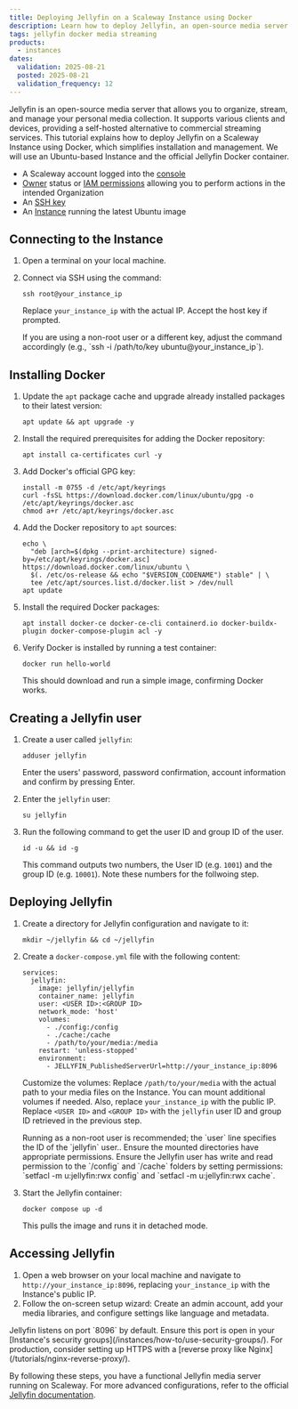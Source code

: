 ```yaml
---
title: Deploying Jellyfin on a Scaleway Instance using Docker
description: Learn how to deploy Jellyfin, an open-source media server that allows you to organize, stream, and manage your personal media collection.
tags: jellyfin docker media streaming
products:
  - instances
dates:
  validation: 2025-08-21
  posted: 2025-08-21
  validation_frequency: 12
---
```


Jellyfin is an open-source media server that allows you to organize, stream, and manage your personal media collection.
It supports various clients and devices, providing a self-hosted alternative to commercial streaming services.
This tutorial explains how to deploy Jellyfin on a Scaleway Instance using Docker, which simplifies installation and management.
We will use an Ubuntu-based Instance and the official Jellyfin Docker container.

<Requirements />

- A Scaleway account logged into the [console](https://console.scaleway.com)
- [Owner](/iam/concepts/#owner) status or [IAM permissions](/iam/concepts/#permission) allowing you to perform actions in the intended Organization
- An [SSH key](/organizations-and-projects/how-to/create-ssh-key/)
- An [Instance](/instances/how-to/create-an-instance/) running the latest Ubuntu image

## Connecting to the Instance

1. Open a terminal on your local machine.

2. Connect via SSH using the command:

   ```
   ssh root@your_instance_ip
   ```

   Replace `your_instance_ip` with the actual IP. Accept the host key if prompted.

    <Message type="tip">
        If you are using a non-root user or a different key, adjust the command accordingly (e.g., `ssh -i /path/to/key ubuntu@your_instance_ip`).
    </Message>

## Installing Docker

1. Update the `apt` package cache and upgrade already installed packages to their latest version:

   ```
   apt update && apt upgrade -y
   ```

2. Install the required prerequisites for adding the Docker repository:

   ```
   apt install ca-certificates curl -y
   ```

3. Add Docker's official GPG key:

   ```
   install -m 0755 -d /etc/apt/keyrings
   curl -fsSL https://download.docker.com/linux/ubuntu/gpg -o /etc/apt/keyrings/docker.asc
   chmod a+r /etc/apt/keyrings/docker.asc
   ```

4. Add the Docker repository to `apt` sources:

   ```
   echo \
     "deb [arch=$(dpkg --print-architecture) signed-by=/etc/apt/keyrings/docker.asc] https://download.docker.com/linux/ubuntu \
     $(. /etc/os-release && echo "$VERSION_CODENAME") stable" | \
     tee /etc/apt/sources.list.d/docker.list > /dev/null
   apt update
   ```

5. Install the required Docker packages:

   ```
   apt install docker-ce docker-ce-cli containerd.io docker-buildx-plugin docker-compose-plugin acl -y
   ```

6. Verify Docker is installed by running a test container:

   ```
   docker run hello-world
   ```

   This should download and run a simple image, confirming Docker works.

## Creating a Jellyfin user

1. Create a user called `jellyfin`:
    ```
    adduser jellyfin
    ```
    Enter the users' password, password confirmation, account information and confirm by pressing Enter.

2. Enter the `jellyfin` user:
    ```
    su jellyfin
    ```

3. Run the following command to get the user ID and group ID of the user.
    ```
    id -u && id -g
    ```
    This command outputs two numbers, the User ID (e.g. `1001`) and the group ID (e.g. `10001`). Note these numbers for the follwoing step.

## Deploying Jellyfin

1. Create a directory for Jellyfin configuration and navigate to it:

   ```
   mkdir ~/jellyfin && cd ~/jellyfin
   ```

2. Create a `docker-compose.yml` file with the following content:

   ```
   services:
     jellyfin:
       image: jellyfin/jellyfin
       container_name: jellyfin
       user: <USER ID>:<GROUP ID>
       network_mode: 'host'
       volumes:
         - ./config:/config
         - ./cache:/cache
         - /path/to/your/media:/media
       restart: 'unless-stopped'
       environment:
         - JELLYFIN_PublishedServerUrl=http://your_instance_ip:8096
   ```

   Customize the volumes: Replace `/path/to/your/media` with the actual path to your media files on the Instance. You can mount additional volumes if needed. Also, replace `your_instance_ip` with the public IP.
   Replace `<USER ID>` and `<GROUP ID>` with the `jellyfin` user ID and group ID retrieved in the previous step.

    <Message type="note">
    Running as a non-root user is recommended; the `user` line specifies the ID of the `jellyfin` user.. Ensure the mounted directories have appropriate permissions.
    Ensure the Jellyfin user has write and read permission to the `/config` and `/cache` folders by setting permissions: `setfacl -m u:jellyfin:rwx config` and `setfacl -m u:jellyfin:rwx cache`.
    </Message>

2. Start the Jellyfin container:

   ```
   docker compose up -d
   ```

   This pulls the image and runs it in detached mode.

## Accessing Jellyfin

1. Open a web browser on your local machine and navigate to `http://your_instance_ip:8096`, replacing `your_instance_ip` with the Instance's public IP.
2. Follow the on-screen setup wizard: Create an admin account, add your media libraries, and configure settings like language and metadata.

<Message type="tip">
 Jellyfin listens on port `8096` by default. Ensure this port is open in your [Instance's security groups](/instances/how-to/use-security-groups/). For production, consider setting up HTTPS with a [reverse proxy like Nginx](/tutorials/nginx-reverse-proxy/).
</Message>


By following these steps, you have a functional Jellyfin media server running on Scaleway. For more advanced configurations, refer to the official [Jellyfin documentation](https://jellyfin.org/docs/).